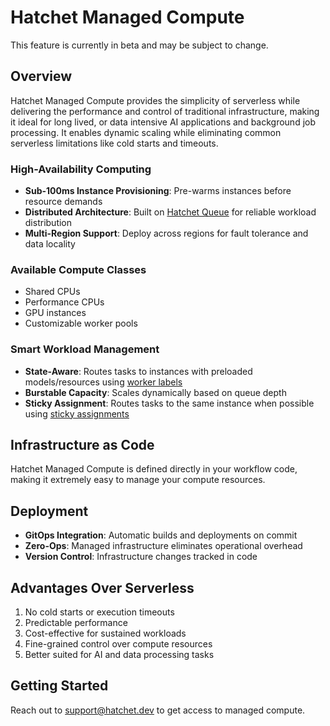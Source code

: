 
# Hatchet Managed Compute

<Callout type="warning">
  This feature is currently in beta and may be subject to change.
</Callout>

## Overview

Hatchet Managed Compute provides the simplicity of serverless while delivering the performance and control of traditional infrastructure, making it ideal for long lived, or data intensive AI applications and background job processing. It enables dynamic scaling while eliminating common serverless limitations like cold starts and timeouts.

### High-Availability Computing

- **Sub-100ms Instance Provisioning**: Pre-warms instances before resource demands
- **Distributed Architecture**: Built on [Hatchet Queue](../home/) for reliable workload distribution
- **Multi-Region Support**: Deploy across regions for fault tolerance and data locality

### Available Compute Classes

- Shared CPUs
- Performance CPUs
- GPU instances
- Customizable worker pools

### Smart Workload Management

- **State-Aware**: Routes tasks to instances with preloaded models/resources using [worker labels](../home/features/worker-assignment/worker-affinity.mdx)
- **Burstable Capacity**: Scales dynamically based on queue depth
- **Sticky Assignment**: Routes tasks to the same instance when possible using [sticky assignments](../home/features/worker-assignment/sticky-assignment.mdx)

## Infrastructure as Code

Hatchet Managed Compute is defined directly in your workflow code, making it extremely easy to manage your compute resources.

## Deployment

- **GitOps Integration**: Automatic builds and deployments on commit
- **Zero-Ops**: Managed infrastructure eliminates operational overhead
- **Version Control**: Infrastructure changes tracked in code

## Advantages Over Serverless

1. No cold starts or execution timeouts
2. Predictable performance
3. Cost-effective for sustained workloads
4. Fine-grained control over compute resources
5. Better suited for AI and data processing tasks

## Getting Started

Reach out to support@hatchet.dev to get access to managed compute.

